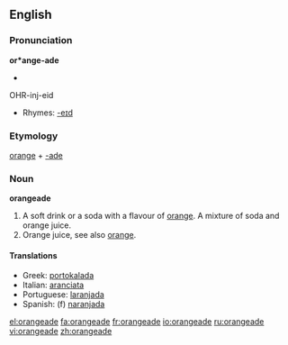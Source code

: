 ==English==

===Pronunciation===
'''or*ange-ade'''
*{{audio|en-us-orangeade.ogg|Audio (US)}}
OHR-inj-eid
*Rhymes: [[Rhymes:English:-eɪd|-eɪd]]

===Etymology===
[[orange]] + [[-ade]]

===Noun===
'''orangeade'''

# A soft drink or a soda with a flavour of [[orange]].  A mixture of soda and orange juice.
# Orange juice, see also [[orange]].

====Translations====
*Greek: [[portokalada]]
*Italian: [[aranciata]]
*Portuguese: [[laranjada]]
*Spanish: (f) [[naranjada]]

[[el:orangeade]]
[[fa:orangeade]]
[[fr:orangeade]]
[[io:orangeade]]
[[ru:orangeade]]
[[vi:orangeade]]
[[zh:orangeade]]